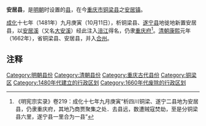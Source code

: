 '''安居县'''，是[[明朝|明朝]]时设置的[[县|县]]，在今[[重庆市|重庆市]][[铜梁县|铜梁县]]之[[安居镇_(铜梁县)|安居镇]]。

[[成化|成化]]十七年（1481年）九月庚寅（10月11日），析铜梁县、[[遂宁县|遂宁县]]地徙地新置安居县，以[[安居溪|安居溪]]（又名[[大安溪|大安溪]]）经此注入[[涪江|涪江]]得名，仍隶[[重庆府|重庆府]]<ref>《明宪宗实录》卷219：成化十七年九月庚寅“析四川铜梁、遂宁二县地为安居县，仍隶重庆府，其地乃商贾聚集之处．去县远，数遭贼寇焚劫，至是分铜梁县六里，遂宁县一里合为一县”</ref>。[[清朝|清朝]][[康熙|康熙]]元年（1662年），省铜梁县、安居县，并入[[合州|合州]]。

== 注释 ==

{{reflist}}

{{重庆行政区划小作品}}
{{DEFAULTSORT:A}}
[[Category:明朝县份|Category:明朝县份]]
[[Category:清朝县份|Category:清朝县份]]
[[Category:重庆古代县份|Category:重庆古代县份]]
[[Category:铜梁区|Category:铜梁区]]
[[Category:1480年代建立的行政区划|Category:1480年代建立的行政区划]]
[[Category:1660年代废除的行政区划|Category:1660年代废除的行政区划]]